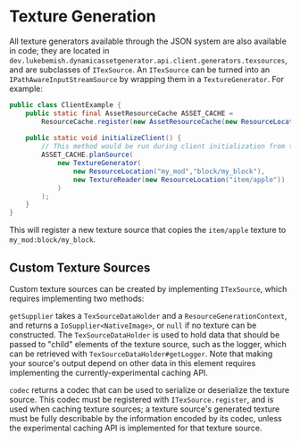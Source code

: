 # Texture Generation

All texture generators available through the JSON system are also available in code; they are located in
`dev.lukebemish.dynamicassetgenerator.api.client.generators.texsources`, and are subclasses of `ITexSource`. An `ITexSource`
can be turned into an `IPathAwareInputStreamSource` by wrapping them in a `TextureGenerator`. For example:

```java
public class ClientExample {
    public static final AssetResourceCache ASSET_CACHE =
        ResourceCache.register(new AssetResourceCache(new ResourceLocation("my_mod", "assets")));
    
    public static void initializeClient() {
        // This method would be run during client initialization from the appropriate location.
        ASSET_CACHE.planSource(
            new TextureGenerator(
                new ResourceLocation("my_mod","block/my_block"),
                new TextureReader(new ResourceLocation("item/apple"))
            )
        );
    }
}
```

This will register a new texture source that copies the `item/apple` texture to `my_mod:block/my_block`.

## Custom Texture Sources

Custom texture sources can be created by implementing `ITexSource`, which requires implementing two methods:

`getSupplier` takes a `TexSourceDataHolder` and a `ResourceGenerationContext`, and returns a `IoSupplier<NativeImage>`, or 
`null` if no texture can be constructed. The `TexSourceDataHolder` is used to hold data that should be passed to "child"
elements of the texture source, such as the logger, which can be retrieved with `TexSourceDataHolder#getLogger`. Note that
making your source's output depend on other data in this element requires implementing the currently-experimental caching
API.

`codec` returns a codec that can be used to serialize or deserialize the texture source. This codec must be registered with
`ITexSource.register`, and is used when caching texture sources; a texture source's generated texture must be fully 
describable by the information encoded by its codec, unless the experimental caching API is implemented for that texture 
source.